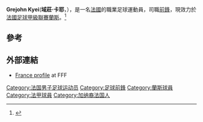 {{Infobox football biography
| name        = 域莊·卡耶
| image       =
| image_size  =
| caption     =
| fullname    = Grejohn Kyei
| birth_date  = {{Birth date and age|1995|8|12|df=y}}
| birth_place = [[法國|法國]][[戈內斯|戈內斯]]
| height      = {{convert|1.87|m|abbr=on}}
| position    = [[前鋒|前鋒]]
| currentclub = [[蘭斯體育會|蘭斯]]
| clubnumber  = 29
| youthyears1 = 2003–2010
| youthclubs1 = Villiers Le Bel JS
| youthyears2 = 2010–2013
| youthclubs2 = [[蘭斯體育會|蘭斯]]
| years1      = 2013–2014
| clubs1      = [[蘭斯體育會|蘭斯B球]]
| caps1       = 17
| goals1      = 12
| years2      = 2015–
| clubs2      = [[蘭斯體育會|蘭斯]]
| caps2       = 14
| goals2      = 3
| nationalyears1 = 2015–
| nationalteam1 = [[法國21歲以下國家足球隊|法國21歲以下國家足球隊]]
| nationalcaps1 = 1
| nationalgoals1 = 1
| club-update = 7 November 2015
}}

'''Grejohn Kyei'''('''域莊·卡耶'''，{{bd|1995年|8月12日||}}），是一名[[法國|法國]]的職業足球運動員，司職[[前鋒|前鋒]]，現效力於[[法國足球甲級聯賽|法國足球甲級聯賽]][[蘭斯體育會|蘭斯]]。<ref name="soccerway">{{cite web|url=http://int.soccerway.com/players/grejohn-kyei/311891/|title=France - G. Kyei - Profile with news, career statistics and history - Soccerway|publisher=soccerway.com|accessdate=2015-05-23|archive-date=2018-07-17|archive-url=https://web.archive.org/web/20180717165438/https://int.soccerway.com/players/grejohn-kyei/311891/|dead-url=no}}</ref>

==參考==
{{reflist}}

==外部連結==
*[http://www.fff.fr/equipes-de-france/tous-les-joueurs/fiche-joueur/2338147558-grejohn-kyei France profile]{{Wayback|url=http://www.fff.fr/equipes-de-france/tous-les-joueurs/fiche-joueur/2338147558-grejohn-kyei |date=20171211053607 }} at FFF

{{DEFAULTSORT: Kyei, Grejohn}}
[[Category:法国男子足球运动员|Category:法国男子足球运动员]]
[[Category:足球前鋒|Category:足球前鋒]]
[[Category:蘭斯球員|Category:蘭斯球員]]
[[Category:法甲球員|Category:法甲球員]]
[[Category:加纳裔法国人|Category:加纳裔法国人]]